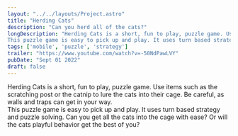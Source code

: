 ```yaml
---
layout: "../../layouts/Project.astro"
title: "Herding Cats"
description: "Can you herd all of the cats?"
longDescription: "Herding Cats is a short, fun to play, puzzle game. Use items such as the scratching post or the catnip to lure the cats into their cage. Be careful, as walls and traps can get in your way.  
This puzzle game is easy to pick up and play. It uses turn based strategy and puzzle solving. Can you get all the cats into the cage with ease? Or will the cats playful behavior get the best of you?"
tags: ['mobile', 'puzzle', 'strategy']
trailer: "https://www.youtube.com/watch?v=-50NdPawLVY"
pubDate: "Sept 01 2022"
draft: false
---
```


Herding Cats is a short, fun to play, puzzle game. Use items such as the scratching post or the catnip to lure the cats into their cage. Be careful, as walls and traps can get in your way.  
This puzzle game is easy to pick up and play. It uses turn based strategy and puzzle solving. Can you get all the cats into the cage with ease? Or will the cats playful behavior get the best of you?